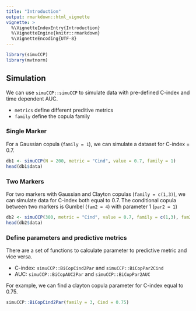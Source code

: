 ```yaml
---
title: "Introduction"
output: rmarkdown::html_vignette
vignette: >
  %\VignetteIndexEntry{Introduction}
  %\VignetteEngine{knitr::rmarkdown}
  %\VignetteEncoding{UTF-8}
---
```


```r
library(simuCCP)
library(mvtnorm)
```

## Simulation 

We can use `simuCCP::simuCCP` to simulate data with pre-defined C-index and time dependent AUC.  

* `metrics` define different preditive metrics 
* `family`  define the copula family

### Single Marker

For a Gaussian copula (`family = 1`), we can simulate a dataset for C-index = 0.7.   

```r
db1 <- simuCCP(N = 200, metric = "Cind", value = 0.7, family = 1)
head(db1$data)
```

### Two Markers
For two markers with Gaussian and Clayton copulas (`family = c(1,3)`), we can simulate data for C-index both equal to 0.7. The conditional copula between two markers is Gumbel (`fam2 = 4`) with parameter 1 (`par2 = 1`)

```r
db2 <- simuCCP(300, metric = "Cind", value = 0.7, family = c(1,3), fam2 = 4, par2 = 1)
head(db2$data)
```

### Define parameters and predictive metrics

There are a set of functions to calculate parameter to predictive metric and vice versa. 

* C-index: `simuCCP::BiCopCind2Par` and `simuCCP::BiCopPar2Cind`  
* AUC: `simuCCP::BiCopAUC2Par` and `simuCCP::BiCopPar2AUC`

For example, we can find a clayton copula parameter for C-index equal to 0.75.

```r
simuCCP::BiCopCind2Par(family = 3, Cind = 0.75)
```



